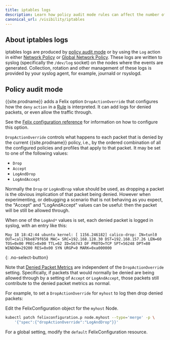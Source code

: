 ```yaml
---
title: iptables logs
description: Learn how policy audit mode rules can affect the number of iptable logs.
canonical_url: /visibility/iptables
---
```


## About iptables logs

iptables logs are produced by [policy audit mode](#policy-audit-mode) or by using the `Log` action in either
[Network Policy]({{site.baseurl}}/reference/resources/networkpolicy) or [Global Network Policy]({{site.baseurl}}/reference/resources/globalnetworkpolicy).
These logs are written to syslog (specifically the `/dev/log` socket) on the nodes where the events are generated.
Collection, rotation and other management of these logs is provided by your syslog agent, for example, journald or rsyslogd.

## Policy audit mode

{{site.prodname}} adds a Felix option `DropActionOverride` that configures how the
`deny` `action` in a [Rule]({{site.baseurl}}/reference/resources/networkpolicy#rule) is interpreted.
It can add logs for denied packets, or even allow the traffic through.

See the
[Felix configuration reference]({{site.baseurl}}/reference/felix/configuration#{{site.prodnamedash}}-specific-configuration) for
information on how to configure this option.

`DropActionOverride` controls what happens to each packet that is denied by
the current {{site.prodname}} policy, i.e., by the ordered combination of all the
configured policies and profiles that apply to that packet.  It may be
set to one of the following values:

- `Drop`
- `Accept`
- `LogAndDrop`
- `LogAndAccept`

Normally the `Drop` or `LogAndDrop` value should be used, as dropping a
packet is the obvious implication of that packet being denied.  However when
experimenting, or debugging a scenario that is not behaving as you expect, the
"Accept" and "LogAndAccept" values can be useful: then the packet will be
still be allowed through.

When one of the `LogAnd*` values is set, each denied packet is logged in
syslog, with an entry like this:

```
May 18 18:42:44 ubuntu kernel: [ 1156.246182] calico-drop: IN=tunl0 OUT=cali76be879f658 MAC= SRC=192.168.128.30 DST=192.168.157.26 LEN=60 TOS=0x00 PREC=0x00 TTL=62 ID=56743 DF PROTO=TCP SPT=56248 DPT=80 WINDOW=29200 RES=0x00 SYN URGP=0 MARK=0xa000000
```
{: .no-select-button}

Note that [Denied Packet Metrics]({{site.baseurl}}/maintenance/monitor/metrics) are independent of the `DropActionOverride`
setting.  Specifically, if packets that would normally be denied are being
allowed through by a setting of `Accept` or `LogAndAccept`, those packets
still contribute to the denied packet metrics as normal.

For example, to set a `DropActionOverride` for `myhost` to log then drop denied packets:

Edit the FelixConfiguration object for the `myhost` Node.

```bash
kubectl patch felixconfiguration.p node.myhost --type='merge' -p \
    '{"spec":{"dropActionOverride":"LogAndDrop"}}'
```

For a global setting, modify the `default` FelixConfiguration resource.

